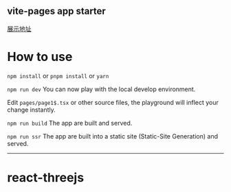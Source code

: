 ## vite-pages app starter

[展示地址](/react-threejs/)
<Demo src='./pages/example/index.tsx'/>

# How to use

`npm install` or `pnpm install` or `yarn`

`npm run dev` You can now play with the local develop environment.

Edit `pages/page1$.tsx` or other source files, the playground will inflect your change instantly.

`npm run build` The app are built and served.

`npm run ssr` The app are built into a static site (Static-Site Generation) and served.

---

# react-threejs
